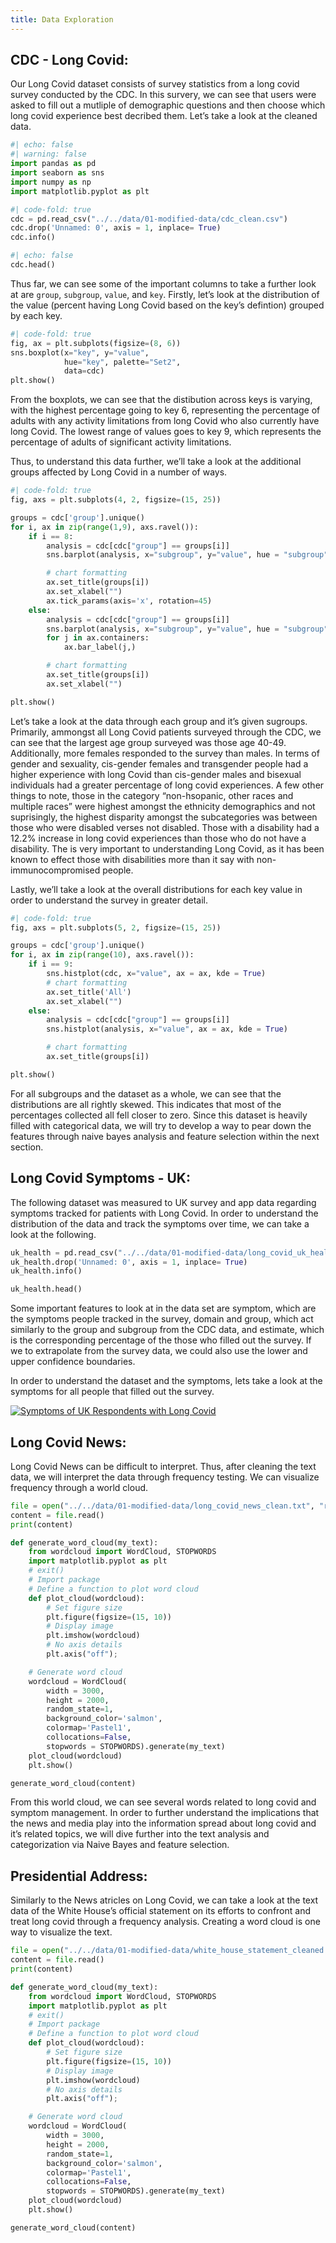 ```yaml
---
title: Data Exploration 
---
```


## CDC - Long Covid: 

Our Long Covid dataset consists of survey statistics from a long covid survey conducted by the CDC. In this survery, we can see that users were asked to fill out a mutliple of demographic questions and then choose which long covid experience best decribed them. Let's take a look at the cleaned data. 

```python
#| echo: false
#| warning: false
import pandas as pd
import seaborn as sns 
import numpy as np
import matplotlib.pyplot as plt
```

```python
#| code-fold: true
cdc = pd.read_csv("../../data/01-modified-data/cdc_clean.csv")
cdc.drop('Unnamed: 0', axis = 1, inplace= True)
cdc.info()
```

```python
#| echo: false
cdc.head()
```

Thus far, we can see some of the important columns to take a further look at are `group`, `subgroup`, `value`, and `key`. Firstly, let's look at the distribution of the value (percent having Long Covid based on the key's defintion) grouped by each key. 

```python
#| code-fold: true
fig, ax = plt.subplots(figsize=(8, 6))
sns.boxplot(x="key", y="value",
            hue="key", palette="Set2",
            data=cdc)
plt.show()
```

From the boxplots, we can see that the distibution across keys is varying, with the highest percentage going to key 6, representing the percentage of adults with any activity limitations from long Covid who also currently have long Covid. The lowest range of values goes to key 9, which represents the percentage of adults of significant activity limitations. 

Thus, to understand this data further, we'll take a look at the additional groups affected by Long Covid in a number of ways. 

```python
#| code-fold: true
fig, axs = plt.subplots(4, 2, figsize=(15, 25))

groups = cdc['group'].unique()
for i, ax in zip(range(1,9), axs.ravel()):
    if i == 8:
        analysis = cdc[cdc["group"] == groups[i]]
        sns.barplot(analysis, x="subgroup", y="value", hue = "subgroup", ax = ax, errorbar=None)

        # chart formatting
        ax.set_title(groups[i])
        ax.set_xlabel("")
        ax.tick_params(axis='x', rotation=45)
    else:
        analysis = cdc[cdc["group"] == groups[i]]
        sns.barplot(analysis, x="subgroup", y="value", hue = "subgroup", estimator = "mean", ax = ax, errorbar=None)
        for j in ax.containers:
            ax.bar_label(j,)

        # chart formatting
        ax.set_title(groups[i])
        ax.set_xlabel("")

plt.show()
```

Let's take a look at the data through each group and it's given sugroups. Primarily, ammongst all Long Covid patients surveyed through the CDC, we can see that the largest age group surveyed was those age 40-49. Additionally, more females responded to the survey than males. In terms of gender and sexuality, cis-gender females and transgender people had a higher experience with long Covid than cis-gender males and bisexual individuals had a greater percentage of long covid experiences. A few other things to note, those in the category "non-hsopanic, other races and multiple races" were highest amongst the ethnicity demographics and not suprisingly, the highest disparity amongst the subcategories was between those who were disabled verses not disabled. Those with a disability had a 12.2% increase in long covid experiences than those who do not have a disability. The is very important to understanding Long Covid, as it has been known to effect those with disabilities more than it say with non-immunocompromised people. 

Lastly, we'll take a look at the overall distributions for each key value in order to understand the survey in greater detail. 

```python
#| code-fold: true
fig, axs = plt.subplots(5, 2, figsize=(15, 25))

groups = cdc['group'].unique()
for i, ax in zip(range(10), axs.ravel()):
    if i == 9:
        sns.histplot(cdc, x="value", ax = ax, kde = True)
        # chart formatting
        ax.set_title('All')
        ax.set_xlabel("")
    else:
        analysis = cdc[cdc["group"] == groups[i]]
        sns.histplot(analysis, x="value", ax = ax, kde = True)

        # chart formatting
        ax.set_title(groups[i])

plt.show()
```

For all subgroups and the dataset as a whole, we can see that the distributions are all rightly skewed. This indicates that most of the percentages collected all fell closer to zero. Since this dataset is heavily filled with categorical data, we will try to develop a way to pear down the features through naive bayes analysis and feature selection within the next section. 

## Long Covid Symptoms - UK: 

The following dataset was measured to UK survey and app data regarding symptoms tracked for patients with Long Covid. In order to understand the distribution of the data and track the symptoms over time, we can take a look at the following. 

```python
uk_health = pd.read_csv("../../data/01-modified-data/long_covid_uk_health_clean.csv")
uk_health.drop('Unnamed: 0', axis = 1, inplace= True)
uk_health.info()
```

```python
uk_health.head()
```

Some important features to look at in the data set are symptom, which are the symptoms people tracked in the survey, domain and group, which act similarly to the group and subgroup from the CDC data, and estimate, which is the corresponding percentage of the those who filled out the survey. If we to extrapolate from the survey data, we could also use the lower and upper confidence boundaries. 

In order to understand the dataset and the symptoms, lets take a look at the symptoms for all people that filled out the survey. 

<div class='tableauPlaceholder' id='viz1698970699896' style='position: relative'><noscript><a href='#'><img alt='Symptoms of UK Respondents with Long Covid ' src='https:&#47;&#47;public.tableau.com&#47;static&#47;images&#47;W6&#47;W6ZPWPKM9&#47;1_rss.png' style='border: none' /></a></noscript><object class='tableauViz'  style='display:none;'><param name='host_url' value='https%3A%2F%2Fpublic.tableau.com%2F' /> <param name='embed_code_version' value='3' /> <param name='path' value='shared&#47;W6ZPWPKM9' /> <param name='toolbar' value='yes' /><param name='static_image' value='https:&#47;&#47;public.tableau.com&#47;static&#47;images&#47;W6&#47;W6ZPWPKM9&#47;1.png' /> <param name='animate_transition' value='yes' /><param name='display_static_image' value='yes' /><param name='display_spinner' value='yes' /><param name='display_overlay' value='yes' /><param name='display_count' value='yes' /><param name='language' value='en-US' /><param name='filter' value='publish=yes' /></object></div>
<script type='text/javascript'>
var divElement = document.getElementById('viz1698970699896');
var vizElement = divElement.getElementsByTagName('object')[0];
vizElement.style.width='100%';vizElement.style.height=(divElement.offsetWidth*0.75)+'px';
var scriptElement = document.createElement('script');
scriptElement.src = 'https://public.tableau.com/javascripts/api/viz_v1.js';
vizElement.parentNode.insertBefore(scriptElement, vizElement);</script>


## Long Covid News:
Long Covid News can be difficult to interpret. Thus, after cleaning the text data, we will interpret the data through frequency testing. We can visualize frequency through a world cloud. 

```python
file = open("../../data/01-modified-data/long_covid_news_clean.txt", "r")
content = file.read()
print(content)

def generate_word_cloud(my_text):
    from wordcloud import WordCloud, STOPWORDS
    import matplotlib.pyplot as plt
    # exit()
    # Import package
    # Define a function to plot word cloud
    def plot_cloud(wordcloud):
        # Set figure size
        plt.figure(figsize=(15, 10))
        # Display image
        plt.imshow(wordcloud) 
        # No axis details
        plt.axis("off");

    # Generate word cloud
    wordcloud = WordCloud(
        width = 3000,
        height = 2000, 
        random_state=1, 
        background_color='salmon', 
        colormap='Pastel1', 
        collocations=False,
        stopwords = STOPWORDS).generate(my_text)
    plot_cloud(wordcloud)
    plt.show()

generate_word_cloud(content)
```

From this world cloud, we can see several words related to long covid and symptom management. In order to further understand the implications that the news and media play into the information spread about long covid and it's related topics, we will dive further into the text analysis and categorization via Naive Bayes and feature selection. 

## Presidential Address: 

Similarly to the News atricles on Long Covid, we can take a look at the text data of the White House's official statement on its efforts to confront and treat long covid through a frequency analysis. Creating a word cloud is one way to visualize the text. 

```python
file = open("../../data/01-modified-data/white_house_statement_cleaned.txt", "r")
content = file.read()
print(content)

def generate_word_cloud(my_text):
    from wordcloud import WordCloud, STOPWORDS
    import matplotlib.pyplot as plt
    # exit()
    # Import package
    # Define a function to plot word cloud
    def plot_cloud(wordcloud):
        # Set figure size
        plt.figure(figsize=(15, 10))
        # Display image
        plt.imshow(wordcloud) 
        # No axis details
        plt.axis("off");

    # Generate word cloud
    wordcloud = WordCloud(
        width = 3000,
        height = 2000, 
        random_state=1, 
        background_color='salmon', 
        colormap='Pastel1', 
        collocations=False,
        stopwords = STOPWORDS).generate(my_text)
    plot_cloud(wordcloud)
    plt.show()

generate_word_cloud(content)

```